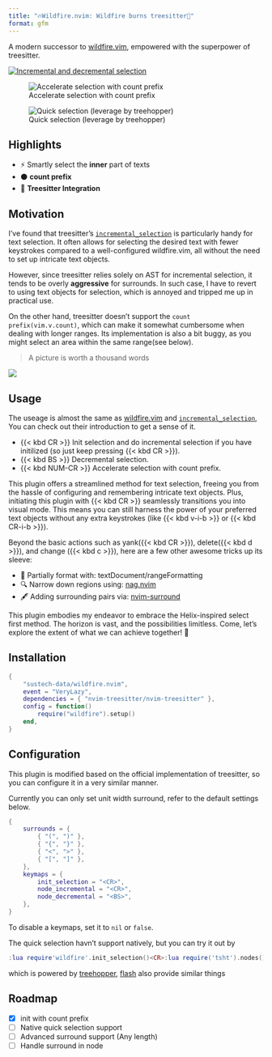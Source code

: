 ```yaml
---
title: "🔥Wildfire.nvim: Wildfire burns treesitter🌲"
format: gfm
---
```


A modern successor to [wildfire.vim](https://github.com/gcmt/wildfire.vim), empowered with the superpower of
treesitter. 

::: {layout="[[1],[1,1]]"}

[![Incremental and decremental selection](https://asciinema.org/a/TKD1XZ85IAtN0m5JwlvinRIZP.svg)](https://asciinema.org/a/TKD1XZ85IAtN0m5JwlvinRIZP)

![Accelerate selection with count prefix](assets/count.gif)

![Quick selection (leverage by treehopper)](assets/quick.gif)

:::

## Highlights
 
- ⚡ Smartly select the **inner** part of texts
- ⚫ **count prefix**
- 🌳 **Treesitter Integration**

## Motivation

I've found that treesitter's [`incremental_selection`](https://www.reddit.com/r/neovim/comments/r10llx/the_most_amazing_builtin_feature_nobody_ever/) is particularly handy for text selection. It often allows for selecting the desired text with fewer keystrokes compared to a well-configured wildfire.vim, all without the need to set up intricate text objects. 

However, since treesitter relies solely on AST for incremental selection, it tends to be overly **aggressive** for surrounds. In such case, I have to revert to using text objects for selection, which is annoyed and tripped me up in practical use. 

On the other hand, treesitter doesn't support the `count prefix(vim.v.count)`, which can make it somewhat cumbersome when dealing with longer ranges. Its implementation is also a bit buggy, as you might select an area within the same range(see below).

> A picture is worth a thousand words 

![](assets/comp.gif)

## Usage

The useage is almost the same as [wildfire.vim](https://github.com/gcmt/wildfire.vim) and [`incremental_selection`](https://www.reddit.com/r/neovim/comments/r10llx/the_most_amazing_builtin_feature_nobody_ever/), You can check out their introduction to get a sense of it.

- {{< kbd CR >}} Init selection and do incremental selection if you have initilized (so just keep pressing {{< kbd CR >}}).
- {{< kbd BS >}} Decremental selection.
- {{< kbd NUM-CR >}} Accelerate selection with count prefix.

This plugin offers a streamlined method for text selection, freeing you from the hassle of configuring and remembering intricate text objects. Plus, initiating this plugin with {{< kbd CR >}} seamlessly transitions you into visual mode. This means you can still harness the power of your preferred text objects without any extra keystrokes (like {{< kbd v-i-b >}} or {{< kbd CR-i-b >}}).

Beyond the basic actions such as yank({{< kbd CR >}}), delete({{< kbd d >}}), and change ({{< kbd c >}}), here are a few other awesome tricks up its sleeve:

- 📐 Partially format with: textDocument/rangeFormatting
- 🔍 Narrow down regions using: [nag.nvim](https://github.com/haolian9/nag.nvim)
- 🖋️ Adding surrounding pairs via: [nvim-surround](https://github.com/kylechui/nvim-surround)

::: {.callout-tip}

This plugin embodies my endeavor to embrace the Helix-inspired select first method. The horizon is vast, and the possibilities limitless. Come, let's explore the extent of what we can achieve together! 🚀

:::

## Installation

```lua
{
    "sustech-data/wildfire.nvim",
    event = "VeryLazy",
    dependencies = { "nvim-treesitter/nvim-treesitter" },
    config = function()
        require("wildfire").setup()
    end,
}
```

## Configuration

This plugin is modified based on the official implementation of treesitter, so you can configure it in a very similar manner.

Currently you can only set unit width surround, refer to the default settings below.

```lua
{
    surrounds = {
        { "(", ")" },
        { "{", "}" },
        { "<", ">" },
        { "[", "]" },
    },
    keymaps = {
        init_selection = "<CR>",
        node_incremental = "<CR>",
        node_decremental = "<BS>",
    },
}
```
To disable a keymaps, set it to `nil` or `false`.

The quick selection havn't support natively, but you can try it out by
```lua
:lua require'wildfire'.init_selection()<CR>:lua require('tsht').nodes()<CR>
```

which is powered by [treehopper](https://github.com/mfussenegger/nvim-treehopper), [flash](https://github.com/folke/flash.nvim/tree/main) also provide similar things


## Roadmap

- [x] init with count prefix
- [ ] Native quick selection support
- [ ] Advanced surround support (Any length)
- [ ] Handle surround in node
